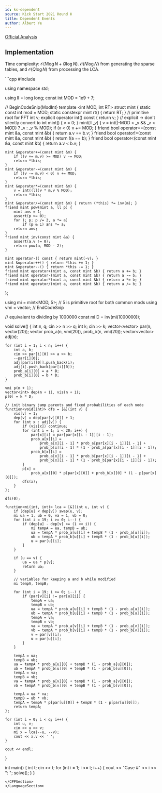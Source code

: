 ```yaml
---
id: ks-dependent
source: Kick Start 2021 Round H
title: Dependent Events
author: Albert Ye
---
```


[Official Analysis](https://codingcompetitions.withgoogle.com/kickstart/round/0000000000435914/00000000008d9970#analysis)

## Implementation
Time complexity: $\mathcal{O}(N \log N + Q \log N)$. $\mathcal{O}(N \log N)$ from generating the sparse tables, and $\mathcal{O}(Q \log N)$ from processing the LCA.

<LanguageSection>
<CPPSection>
```cpp
#include <bits/stdc++.h>

using namespace std;

using ll = long long;
const int MOD = 1e9 + 7;

// BeginCodeSnip{ModInt}
template <int MOD, int RT> struct mint {
	static const int mod = MOD;
	static constexpr mint rt() { return RT; }  // primitive root for FFT
	int v;
	explicit operator int() const {
		return v;
	}  // explicit -> don't silently convert to int
	mint() { v = 0; }
	mint(ll _v) {
		v = int((-MOD < _v && _v < MOD) ? _v : _v % MOD);
		if (v < 0) v += MOD;
	}
	friend bool operator==(const mint &a, const mint &b) { return a.v == b.v; }
	friend bool operator!=(const mint &a, const mint &b) { return !(a == b); }
	friend bool operator<(const mint &a, const mint &b) { return a.v < b.v; }

	mint &operator+=(const mint &m) {
		if ((v += m.v) >= MOD) v -= MOD;
		return *this;
	}
	mint &operator-=(const mint &m) {
		if ((v -= m.v) < 0) v += MOD;
		return *this;
	}
	mint &operator*=(const mint &m) {
		v = int((ll)v * m.v % MOD);
		return *this;
	}
	mint &operator/=(const mint &m) { return (*this) *= inv(m); }
	friend mint pow(mint a, ll p) {
		mint ans = 1;
		assert(p >= 0);
		for (; p; p /= 2, a *= a)
			if (p & 1) ans *= a;
		return ans;
	}
	friend mint inv(const mint &a) {
		assert(a.v != 0);
		return pow(a, MOD - 2);
	}

	mint operator-() const { return mint(-v); }
	mint &operator++() { return *this += 1; }
	mint &operator--() { return *this -= 1; }
	friend mint operator+(mint a, const mint &b) { return a += b; }
	friend mint operator-(mint a, const mint &b) { return a -= b; }
	friend mint operator*(mint a, const mint &b) { return a *= b; }
	friend mint operator/(mint a, const mint &b) { return a /= b; }
};

using mi = mint<MOD, 5>;  // 5 is primitive root for both common mods
using vmi = vector<mi>;
// EndCodeSnip

// equivalent to dividing by 1000000
const mi D = inv(mi(1000000));

void solve() {
	int n, q;
	cin >> n >> q;
	int k;
	cin >> k;
	vector<vector<int>> par(n, vector<int>(20));
	vector<vmi> prob_a(n, vmi(20)), prob_b(n, vmi(20));
	vector<vector<int>> adj(n);

	for (int i = 1; i < n; i++) {
		int a, b;
		cin >> par[i][0] >> a >> b;
		--par[i][0];
		adj[par[i][0]].push_back(i);
		adj[i].push_back(par[i][0]);
		prob_a[i][0] = a * D;
		prob_b[i][0] = b * D;
	}

	vmi p(n + 1);
	vector<int> dep(n + 1), vis(n + 1);
	p[0] = k * D;

	// init binary jump parents and fixed probabilities of each node
	function<void(int)> dfs = [&](int v) {
		vis[v] = 1;
		dep[v] = dep[par[v][0]] + 1;
		for (int x : adj[v]) {
			if (vis[x]) continue;
			for (int i = 1; i < 20; i++) {
				par[x][i] = par[par[x][i - 1]][i - 1];
				prob_a[x][i] =
				    prob_a[x][i - 1] * prob_a[par[x][i - 1]][i - 1] +
				    prob_b[x][i - 1] * (1 - prob_a[par[x][i - 1]][i - 1]);
				prob_b[x][i] =
				    prob_a[x][i - 1] * prob_b[par[x][i - 1]][i - 1] +
				    prob_b[x][i - 1] * (1 - prob_b[par[x][i - 1]][i - 1]);
			}
			p[x] =
			    prob_a[x][0] * p[par[x][0]] + prob_b[x][0] * (1 - p[par[x][0]]);
			dfs(x);
		}
	};

	dfs(0);

	function<mi(int, int)> lca = [&](int u, int v) {
		if (dep[u] < dep[v]) swap(u, v);
		mi ua = 1, ub = 0, va = 1, vb = 0;
		for (int i = 19; i >= 0; i--) {
			if (dep[u] - dep[v] >= (1 << i)) {
				mi tempA = ua, tempB = ub;
				ua = tempA * prob_a[u][i] + tempB * (1 - prob_a[u][i]);
				ub = tempA * prob_b[u][i] + tempB * (1 - prob_b[u][i]);
				u = par[u][i];
			}
		}

		if (u == v) {
			ua = ua * p[v];
			return ua;
		}

		// variables for keeping a and b while modified
		mi tempA, tempB;

		for (int i = 19; i >= 0; i--) {
			if (par[v][i] != par[u][i]) {
				tempA = ua;
				tempB = ub;
				ua = tempA * prob_a[u][i] + tempB * (1 - prob_a[u][i]);
				ub = tempA * prob_b[u][i] + tempB * (1 - prob_b[u][i]);
				tempA = va;
				tempB = vb;
				va = tempA * prob_a[v][i] + tempB * (1 - prob_a[v][i]);
				vb = tempA * prob_b[v][i] + tempB * (1 - prob_b[v][i]);
				v = par[v][i];
				u = par[u][i];
			}
		}

		tempA = ua;
		tempB = ub;
		ua = tempA * prob_a[u][0] + tempB * (1 - prob_a[u][0]);
		ub = tempA * prob_b[u][0] + tempB * (1 - prob_b[u][0]);
		tempA = va;
		tempB = vb;
		va = tempA * prob_a[v][0] + tempB * (1 - prob_a[v][0]);
		vb = tempA * prob_b[v][0] + tempB * (1 - prob_b[v][0]);

		tempA = ua * va;
		tempB = ub * vb;
		tempA = tempA * p[par[u][0]] + tempB * (1 - p[par[u][0]]);
		return tempA;
	};

	for (int i = 0; i < q; i++) {
		int u, v;
		cin >> u >> v;
		mi x = lca(--u, --v);
		cout << x.v << ' ';
	}

	cout << endl;
}

int main() {
	int t;
	cin >> t;
	for (int i = 1; i <= t; i++) {
		cout << "Case #" << i << ": ";
		solve();
	}
}
```
</CPPSection>
</LanguageSection>
